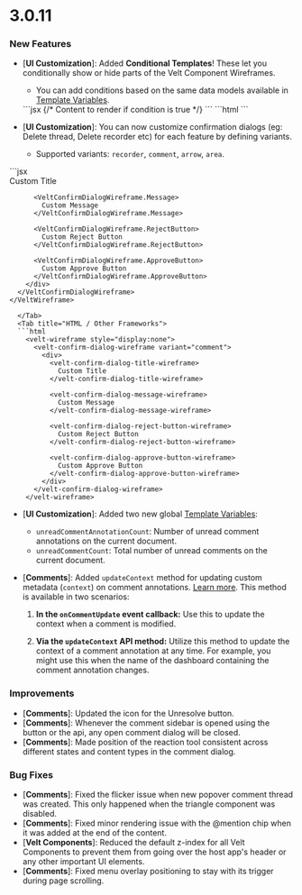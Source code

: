 # 3.0.11

### New Features
- [**UI Customization**]: Added **Conditional Templates**! These let you conditionally show or hide parts of the Velt Component Wireframes.
  - You can add conditions based on the same data models available in [Template Variables](/advanced-customization/template-variables).

  <Tabs>
  <Tab title="React / Next.js">
  ```jsx
  <VeltIf condition="{annotation.status.id} === 'OPEN' && {annotation.comments.length} === 3">
    {/* Content to render if condition is true */}
  </VeltIf>
  ```
  </Tab>

  <Tab title="HTML / Other Frameworks">
  ```html
  <velt-if condition="{annotation.status.id} === 'OPEN' && {annotation.comments.length} === 3">
    <!-- Content to render if condition is true -->
  </velt-if>
  ```
  </Tab>
  </Tabs>

- [**UI Customization**]: You can now customize confirmation dialogs (eg: Delete thread, Delete recorder etc) for each feature by defining variants.
  - Supported variants: `recorder`, `comment`, `arrow`, `area`.

<Tabs>
  <Tab title="React / Next.js">
  ```jsx
    <VeltWireframe>
      <VeltConfirmDialogWireframe variant="comment">
        <div>
          <VeltConfirmDialogWireframe.Title>
            Custom Title
          </VeltConfirmDialogWireframe.Title>

          <VeltConfirmDialogWireframe.Message>
            Custom Message
          </VeltConfirmDialogWireframe.Message>

          <VeltConfirmDialogWireframe.RejectButton>
            Custom Reject Button
          </VeltConfirmDialogWireframe.RejectButton>

          <VeltConfirmDialogWireframe.ApproveButton>
            Custom Approve Button
          </VeltConfirmDialogWireframe.ApproveButton>
        </div>
      </VeltConfirmDialogWireframe>
    </VeltWireframe>
```
  </Tab>
  <Tab title="HTML / Other Frameworks">
  ```html
    <velt-wireframe style="display:none">
      <velt-confirm-dialog-wireframe variant="comment">
        <div>
          <velt-confirm-dialog-title-wireframe>
            Custom Title
          </velt-confirm-dialog-title-wireframe>

          <velt-confirm-dialog-message-wireframe>
            Custom Message
          </velt-confirm-dialog-message-wireframe>

          <velt-confirm-dialog-reject-button-wireframe>
            Custom Reject Button
          </velt-confirm-dialog-reject-button-wireframe>

          <velt-confirm-dialog-approve-button-wireframe>
            Custom Approve Button
          </velt-confirm-dialog-approve-button-wireframe>
        </div>
      </velt-confirm-dialog-wireframe>
    </velt-wireframe>
  ```
  </Tab>
</Tabs>

- [**UI Customization**]: Added two new global [Template Variables](/advanced-customization/template-variables):
  - `unreadCommentAnnotationCount`: Number of unread comment annotations on the current document.
  - `unreadCommentCount`: Total number of unread comments on the current document.

- [**Comments**]: Added `updateContext` method for updating custom metadata (`context`) on comment annotations. [Learn more](/async-collaboration/comments/customize-behavior/custom-metadata#2-update-custom-metadata-on-comment-annotation). This method is available in two scenarios:

  1. **In the `onCommentUpdate` event callback:**
   Use this to update the context when a comment is modified.

  2. **Via the `updateContext` API method:**
   Utilize this method to update the context of a comment annotation at any time. For example, you might use this when the name of the dashboard containing the comment annotation changes.

### Improvements
- [**Comments**]: Updated the icon for the Unresolve button.
- [**Comments**]: Whenever the comment sidebar is opened using the button or the api, any open comment dialog will be closed.
- [**Comments**]: Made position of the reaction tool consistent across different states and content types in the comment dialog.

### Bug Fixes
- [**Comments**]: Fixed the flicker issue when new popover comment thread was created. This only happened when the triangle component was disabled.
- [**Comments**]: Fixed minor rendering issue with the @mention chip when it was added at the end of the content.
- [**Velt Components**]: Reduced the default z-index for all Velt Components to prevent them from going over the host app's header or any other important UI elements.
- [**Comments**]: Fixed menu overlay positioning to stay with its trigger during page scrolling.